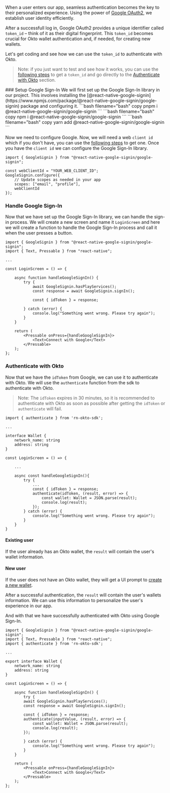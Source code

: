 
When a user enters our app, seamless authentication becomes the key to their personalized experience. Using the power of [Google OAuth2](https://developers.google.com/identity/protocols/oauth2), we establish user identity efficiently.

After a successfull log in, Google OAuth2 provides a unique identifier called `token_id` – think of it as their digital fingerprint. This `token_id` becomes crucial for Okto wallet authentication and, if needed, for creating new wallets.

Let's get coding and see how we can use the `token_id` to authenticate with Okto.
> Note: if you just want to test and see how it works, you can use the [following steps](/oauth-steps) to get a `token_id` and go directly to the [Authenticate with Okto](#authenticate-with-okto) section.

<Steps>
### Setup Google Sign-In
We will first set up the Google Sign-In library in our project. This involves installing the [@react-native-google-signin](https://www.npmjs.com/package/@react-native-google-signin/google-signin) package and configuring it.
<Tabs items={['pnpm', 'npm', 'yarn']}>
    <Tabs.Tab>
        ```bash filename="bash" copy
        pnpm i @react-native-google-signin/google-signin
        ```
    </Tabs.Tab>
    <Tabs.Tab>
        ```bash filename="bash" copy
        npm i @react-native-google-signin/google-signin
        ```
    </Tabs.Tab>
    <Tabs.Tab>
        ```bash filename="bash" copy
        yarn add @react-native-google-signin/google-signin
        ```
    </Tabs.Tab>
</Tabs>

Now we need to configure Google. Now, we will need a web `client id` which if you don't have, you can use the [following steps](https://support.google.com/cloud/answer/6158849?hl=en) to get one.
Once you have the `client id` we can configure the Google Sign-In library.
```tsx filename="screens/login.tsx"
import { GoogleSignin } from "@react-native-google-signin/google-signin";

const webClientId = "YOUR_WEB_CLIENT_ID";
GoogleSignin.configure({
    // Update scopes as needed in your app
    scopes: ["email", "profile"],
    webClientId
});
```

### Handle Google Sign-In
Now that we have set up the Google Sign-In library, we can handle the sign-in process. We will create a new screen and name it `LoginScreen` and here we will create a function to handle the Google Sign-In process and call it when the user presses a button.
```tsx filename="screens/login.tsx" copy
import { GoogleSignin } from "@react-native-google-signin/google-signin";
import { Text, Pressable } from "react-native";

...

const LoginScreen = () => {

    async function handleGoogleSignIn() {
        try {
            await GoogleSignin.hasPlayServices();
            const response = await GoogleSignin.signIn();

            const { idToken } = response;
    
        } catch (error) {
            console.log("Something went wrong. Please try again");
        }
    }

    return (
        <Pressable onPress={handleGoogleSignIn}>
            <Text>Connect with Google</Text>
        </Pressable>
    );
};
```


### Authenticate with Okto
Now that we have the `idToken` from Google, we can use it to authenticate with Okto. We will use the `authenticate` function from the sdk to authenticate with Okto.
> Note: The `idToken` expires in 30 minutes, so it is recommended to authenticate with Okto as soon as possible after getting the `idToken` or `authenticate` will fail.
```tsx filename="screens/login.tsx" copy
import { authenticate } from 'rn-okto-sdk';

...

interface Wallet {
    network_name: string
    address: string
}

const LoginScreen = () => {
    
    ...

    async const handleGoogleSignIn(){
        try {
            ...
            const { idToken } = response;
            authenticate(idToken, (result, error) => {
                const wallet: Wallet = JSON.parse(result);
                console.log(result);
            });
        } catch (error) {
            console.log("Something went wrong. Please try again");
        }
    }
}
```
#### Existing user
If the user already has an Okto wallet, the `result` will contain the user's wallet information.

#### New user
If the user does not have an Okto wallet, they will get a UI prompt to [create a new wallet](/guide/authenticate/create-wallet.mdx).

After a successful authentication, the `result` will contain the user's wallets information. We can use this information to personalize the user's experience in our app.
</Steps>

And with that we have successfully authenticated with Okto using Google Sign-In.

```tsx filename="screens/login.tsx" copy
import { GoogleSignin } from "@react-native-google-signin/google-signin";
import { Text, Pressable } from "react-native";
import { authenticate } from 'rn-okto-sdk';

...

export interface Wallet {
    network_name: string
    address: string
}

const LoginScreen = () => {

    async function handleGoogleSignIn() {
        try {
        await GoogleSignin.hasPlayServices();
        const response = await GoogleSignin.signIn();

        const { idToken } = response;
        authenticate(inputValue, (result, error) => {
            const wallet: Wallet = JSON.parse(result);
            console.log(result);
        });
        
        } catch (error) {
            console.log("Something went wrong. Please try again");
        }
    }

    return (
        <Pressable onPress={handleGoogleSignIn}>
            <Text>Connect with Google</Text>
        </Pressable>
    );
};

```